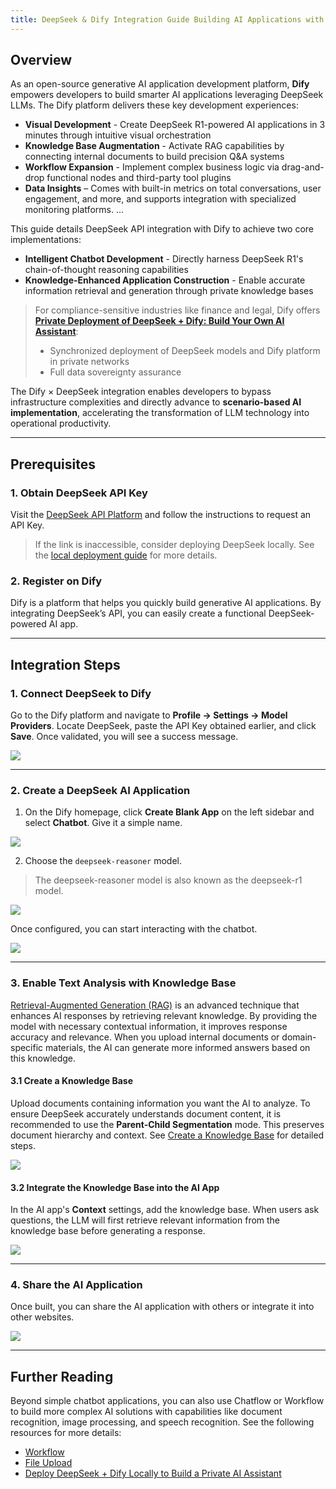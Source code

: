 ```yaml
---
title: DeepSeek & Dify Integration Guide Building AI Applications with Multi-Turn Reasoning
---
```



## Overview

As an open-source generative AI application development platform, **Dify** empowers developers to build smarter AI applications leveraging DeepSeek LLMs. The Dify platform delivers these key development experiences:

* **Visual Development** - Create DeepSeek R1-powered AI applications in 3 minutes through intuitive visual orchestration
* **Knowledge Base Augmentation** - Activate RAG capabilities by connecting internal documents to build precision Q\&A systems
* **Workflow Expansion** - Implement complex business logic via drag-and-drop functional nodes and third-party tool plugins
* **Data Insights** – Comes with built-in metrics on total conversations, user engagement, and more, and supports integration with specialized monitoring platforms. ...

This guide details DeepSeek API integration with Dify to achieve two core implementations:

* **Intelligent Chatbot Development** - Directly harness DeepSeek R1's chain-of-thought reasoning capabilities
* **Knowledge-Enhanced Application Construction** - Enable accurate information retrieval and generation through private knowledge bases

> For compliance-sensitive industries like finance and legal, Dify offers [**Private Deployment of DeepSeek + Dify: Build Your Own AI Assistant**](./private-ai-ollama-deepseek-dify.mdx):
>
> * Synchronized deployment of DeepSeek models and Dify platform in private networks
> * Full data sovereignty assurance

The Dify × DeepSeek integration enables developers to bypass infrastructure complexities and directly advance to **scenario-based AI implementation**, accelerating the transformation of LLM technology into operational productivity.

***

## Prerequisites

### 1. Obtain DeepSeek API Key

Visit the [DeepSeek API Platform](https://platform.deepseek.com/) and follow the instructions to request an API Key.

> If the link is inaccessible, consider deploying DeepSeek locally. See the [local deployment guide](./private-ai-ollama-deepseek-dify.mdx) for more details.

### 2. Register on Dify

Dify is a platform that helps you quickly build generative AI applications. By integrating DeepSeek’s API, you can easily create a functional DeepSeek-powered AI app.

***

## Integration Steps

### 1. Connect DeepSeek to Dify

Go to the Dify platform and navigate to **Profile → Settings → Model Providers**. Locate DeepSeek, paste the API Key obtained earlier, and click **Save**. Once validated, you will see a success message.

![](https://assets-docs.dify.ai/2025/01/a7d6b4e05a3c9d85d0cb42f4dd018bc8.png)

***

### 2. Create a DeepSeek AI Application

1. On the Dify homepage, click **Create Blank App** on the left sidebar and select **Chatbot**. Give it a simple name.

![](https://assets-docs.dify.ai/2025/01/7f56bc3c836c7248043b656fa95e474e.png)

2. Choose the `deepseek-reasoner` model.

> The deepseek-reasoner model is also known as the deepseek-r1 model.

![](https://assets-docs.dify.ai/2025/01/de134c6285985fe1552223eb33641b9f.png)

Once configured, you can start interacting with the chatbot.

![](https://assets-docs.dify.ai/2025/01/3760e9a0cb7c2070978134d8f7f13929.png)

***

### 3. Enable Text Analysis with Knowledge Base

[Retrieval-Augmented Generation (RAG)](https://docs.dify.ai/zh-hans/learn-more/extended-reading/retrieval-augment) is an advanced technique that enhances AI responses by retrieving relevant knowledge. By providing the model with necessary contextual information, it improves response accuracy and relevance. When you upload internal documents or domain-specific materials, the AI can generate more informed answers based on this knowledge.

#### 3.1 Create a Knowledge Base

Upload documents containing information you want the AI to analyze. To ensure DeepSeek accurately understands document content, it is recommended to use the **Parent-Child Segmentation** mode. This preserves document hierarchy and context. See [Create a Knowledge Base](https://docs.dify.ai/zh-hans/guides/knowledge-base/create-knowledge-and-upload-documents) for detailed steps.

![](https://assets-docs.dify.ai/2025/01/f38af53d2b124391e2ea32f29da7d87d.png)

#### 3.2 Integrate the Knowledge Base into the AI App

In the AI app's **Context** settings, add the knowledge base. When users ask questions, the LLM will first retrieve relevant information from the knowledge base before generating a response.

![](https://assets-docs.dify.ai/2025/01/4254ec131fece172a59304414a060f4e.png)

***

### 4. Share the AI Application

Once built, you can share the AI application with others or integrate it into other websites.

![](https://assets-docs.dify.ai/2025/01/d32857964683b48027d20d029e7e06c0.png)

***

## Further Reading

Beyond simple chatbot applications, you can also use Chatflow or Workflow to build more complex AI solutions with capabilities like document recognition, image processing, and speech recognition. See the following resources for more details:

* [Workflow](https://docs.dify.ai/zh-hans/guides/workflow)
* [File Upload](https://docs.dify.ai/zh-hans/guides/workflow/file-upload)
* [Deploy DeepSeek + Dify Locally to Build a Private AI Assistant](./private-ai-ollama-deepseek-dify.mdx)

